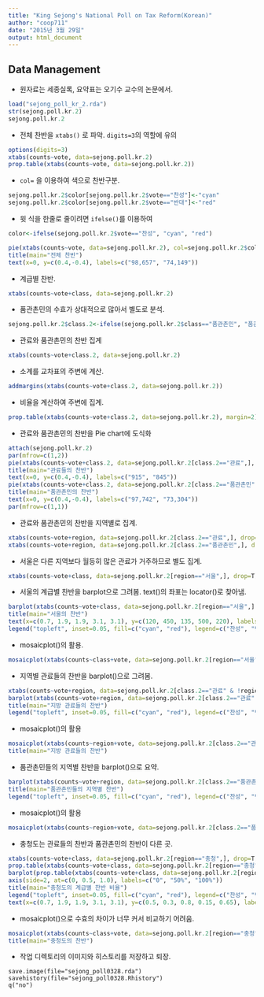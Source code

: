 ```yaml
---
title: "King Sejong's National Poll on Tax Reform(Korean)"
author: "coop711"
date: "2015년 3월 29일"
output: html_document
---
```


Data Management
---------------

- 원자료는 세종실록, 요약표는 오기수 교수의 논문에서.

```r
load("sejong_poll_kr_2.rda")
str(sejong.poll.kr.2)
sejong.poll.kr.2
```

- 전체 찬반을 `xtabs()` 로 파악. `digits=3`의 역할에 유의

```r
options(digits=3)
xtabs(counts~vote, data=sejong.poll.kr.2)
prop.table(xtabs(counts~vote, data=sejong.poll.kr.2))
```

- `col=` 을 이용하여 색으로 찬반구분. 

```r
sejong.poll.kr.2$color[sejong.poll.kr.2$vote=="찬성"]<-"cyan"
sejong.poll.kr.2$color[sejong.poll.kr.2$vote=="반대"]<-"red"
```
- 윗 식을 한줄로 줄이려면 `ifelse()`를 이용하여

```r
color<-ifelse(sejong.poll.kr.2$vote=="찬성", "cyan", "red")
```


```r
pie(xtabs(counts~vote, data=sejong.poll.kr.2), col=sejong.poll.kr.2$color)
title(main="전체 찬반")
text(x=0, y=c(0.4,-0.4), labels=c("98,657", "74,149"))
```

- 계급별 찬반.

```r
xtabs(counts~vote+class, data=sejong.poll.kr.2)
```

- 품관촌민의 수효가 상대적으로 많아서 별도로 분석.

```r
sejong.poll.kr.2$class.2<-ifelse(sejong.poll.kr.2$class=="품관촌민", "품관촌민", "관료")
```

- 관료와 품관촌민의 찬반 집계

```r
xtabs(counts~vote+class.2, data=sejong.poll.kr.2)
```

- 소계를 교차표의 주변에 계산.

```r
addmargins(xtabs(counts~vote+class.2, data=sejong.poll.kr.2))
```

- 비율을 계산하여 주변에 집계. 

```r
prop.table(xtabs(counts~vote+class.2, data=sejong.poll.kr.2), margin=2)
```

- 관료와 품관촌민의 찬반을 Pie chart에 도식화

```r
attach(sejong.poll.kr.2)
par(mfrow=c(1,2))
pie(xtabs(counts~vote+class.2, data=sejong.poll.kr.2[class.2=="관료",], drop=T), labels=c("찬성", "반대"), col=color)
title(main="관료들의 찬반")
text(x=0, y=c(0.4,-0.4), labels=c("915", "845"))
pie(xtabs(counts~vote+class.2, data=sejong.poll.kr.2[class.2=="품관촌민",], drop=T), labels=c("찬성", "반대"), col=color)
title(main="품관촌민의 찬반")
text(x=0, y=c(0.4,-0.4), labels=c("97,742", "73,304"))
par(mfrow=c(1,1))
```

- 관료와 품관촌민의 찬반을 지역별로 집계.

```r
xtabs(counts~vote+region, data=sejong.poll.kr.2[class.2=="관료",], drop=T)
xtabs(counts~vote+region, data=sejong.poll.kr.2[class.2=="품관촌민",], drop=T)
```

- 서울은 다른 지역보다 월등히 많은 관료가 거주하므로 별도 집계.

```r
xtabs(counts~vote+class, data=sejong.poll.kr.2[region=="서울",], drop=T)
```


- 서울의 계급별 찬반을 barplot으로 그려봄. text()의 좌표는 locator()로 찾아냄.

```r
barplot(xtabs(counts~vote+class, data=sejong.poll.kr.2[region=="서울",], drop=T), col=color)
title(main="서울의 찬반")
text(x=c(0.7, 1.9, 1.9, 3.1, 3.1), y=c(120, 450, 135, 500, 220), labels=c("194","393", "259", "117", "443"))
legend("topleft", inset=0.05, fill=c("cyan", "red"), legend=c("찬성", "반대"))
```

- mosaicplot()의 활용.

```r
mosaicplot(xtabs(counts~class+vote, data=sejong.poll.kr.2[region=="서울",], drop=T), col=color, main="서울의 찬반", xlab="계급" , ylab ="찬반")
```

- 지역별 관료들의 찬반을 barplot()으로 그려봄.

```r
xtabs(counts~vote+region, data=sejong.poll.kr.2[class.2=="관료" & !region=="서울",], drop=T)
barplot(xtabs(counts~vote+region, data=sejong.poll.kr.2[class.2=="관료" & !region=="서울",], drop=T), col=color)
title(main="지방 관료들의 찬반")
legend("topleft", inset=0.05, fill=c("cyan", "red"), legend=c("찬성", "반대"))
```

- mosaicplot()의 활용

```r
mosaicplot(xtabs(counts~region+vote, data=sejong.poll.kr.2[class.2=="관료" & !region=="서울",], drop=T), col=color, main="", xlab="계급", ylab="찬반")
title(main="지방 관료들의 찬반")
```

- 품관촌민들의 지역별 찬반을 barplot()으로 요약.

```r
barplot(xtabs(counts~vote+region, data=sejong.poll.kr.2[class.2=="품관촌민",], drop=T), col=color)
title(main="품관촌민들의 지역별 찬반")
legend("topleft", inset=0.05, fill=c("cyan", "red"), legend=c("찬성", "반대"))
```

- mosaicplot()의 활용

```r
mosaicplot(xtabs(counts~region+vote, data=sejong.poll.kr.2[class.2=="품관촌민",], drop=T), col=color, main="품관촌민의 지역별 찬반", xlab="지역", ylab="찬반")
```

- 충청도는 관료들의 찬반과 품관촌민의 찬반이 다른 곳.

```r
xtabs(counts~vote+class, data=sejong.poll.kr.2[region=="충청",], drop=T)
prop.table(xtabs(counts~vote+class, data=sejong.poll.kr.2[region=="충청",], drop=T), margin=2)
barplot(prop.table(xtabs(counts~vote+class, data=sejong.poll.kr.2[region=="충청",], drop=T), margin=2), col=color, ylim=c(0, 1.5), axes=F)
axis(side=2, at=c(0, 0.5, 1.0), labels=c("0", "50%", "100%"))
title(main="충청도의 계급별 찬반 비율")
legend("topleft", inset=0.05, fill=c("cyan", "red"), legend=c("찬성", "반대"))
text(x=c(0.7, 1.9, 1.9, 3.1, 3.1), y=c(0.5, 0.3, 0.8, 0.15, 0.65), labels=c(2, 35, 26, 6982, 14013))
```

- mosaicplot()으로 수효의 차이가 너무 커서 비교하기 어려움.

```r
mosaicplot(xtabs(counts~class+vote, data=sejong.poll.kr.2[region=="충청",], drop=T), col=color, main="", xlab="계급", ylab="찬반")
title(main="충청도의 찬반")
```

- 작업 디렉토리의 이미지와 히스토리를 저장하고 퇴장.

```
save.image(file="sejong_poll0328.rda")
savehistory(file="sejong_poll0328.Rhistory")
q("no")
```


